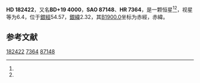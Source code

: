 {{Starbox begin
| name = HD 182422
}}
{{Starbox observe
| epoch = [[J2000.0|J2000.0]]
| constell = {{星座名待查}}<ref name=SIMBAD>{{cite web
 | url=http://simbad.u-strasbg.fr/simbad/sim-id?Ident=HR+7364
 | title=Pulsating variable Star
 | publisher=Centre de Données astronomiques de Strasbourg
 | work=SIMBAD
 | accessdate=2012-07-13
 | archive-date=2016-03-17
 | archive-url=https://web.archive.org/web/20160317194937/http://simbad.u-strasbg.fr/simbad/sim-id?Ident=HR+7364
 | dead-url=no
 }}</ref><ref name=DATA>{{cite web
 | url=http://vizier.u-strasbg.fr/viz-bin/VizieR-5?-out.add=.&-source=5050&-corr=PK=HR&-out.max=9999&HR=7364
 | title=VizieR Detailed Page
 | accessdate=2012-07-13
 | archive-date=2016-03-05
 | archive-url=https://web.archive.org/web/20160305060805/http://vizier.u-strasbg.fr/viz-bin/VizieR-5?-out.add=.&-source=5050&-corr=PK=HR&-out.max=9999&HR=7364
 | dead-url=no
 }}</ref>
| 星官 = 
| ra = {{RA|19|23|46.9}}<ref name=SIMBAD /><ref name=DATA />
| dec = {{DEC|+20|15|52}}<ref name=SIMBAD /><ref name=DATA />
| appmag_v = 6.4<ref name=SIMBAD /><ref name=DATA />
}}
{{Starbox character
| class = B9.5V<ref name=SIMBAD /><ref name=DATA />
| b-v = 0.01<ref name=SIMBAD /><ref name=DATA />
| u-b = -0.07<ref name=SIMBAD /><ref name=DATA />
| r-i = <ref name=SIMBAD /><ref name=DATA />
| variable = 
}}
{{Starbox astrometry
| radial_v = -0.07
| prop_mo_ra = -29
| parallax = 
| p_error = 
}}
{{Starbox catalog
| names =BD+19 4000，[[SAO星表|SAO]] 87148，[[HD星表|HD]] 182422，[[HR星表|HR]] 7364}}
{{Starbox reference |Simbad=HR+7364}}
{{Starbox end}}

'''HD 182422'''，又名'''BD+19 4000'''，'''SAO 87148'''、'''HR 7364'''，是一颗恒星<ref name=SIMBAD /><ref name=DATA />，视星等为6.4，位于[[銀道座標系|銀經]]54.57，[[銀道座標系|銀緯]]2.32，其[[B1900.0|B1900.0]]坐标为赤經{{RA|19|19|25.5}}，赤緯{{DEC|+20|2.32|12}}。

== 参考文献 ==
{{reflist}}

{{star-stub}}

[[Category:HD和HDE天體|182422]]
[[Category:HR天體|7364]]
[[Category:SAO天體|87148]]